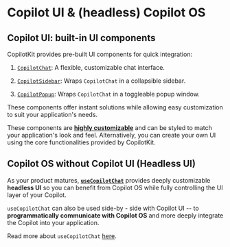 

# Copilot UI & (headless) Copilot OS

## Copilot UI: built-in UI components
CopilotKit provides pre-built UI components for quick integration:

1. [`CopilotChat`](/components/CopilotChat): A flexible, customizable chat interface.

2. [`CopilotSidebar`](/components/CopilotSidebar): Wraps `CopilotChat` in a collapsible sidebar.

3. [`CopilotPopup`](/components/CopilotPopup): Wraps `CopilotChat` in a toggleable popup window.

These components offer instant solutions while allowing easy customization to suit your application's needs.

These components are **[highly customizable](/concepts/customize-look-and-feel)** and can be styled to match your application's look and feel. Alternatively, you can create your own UI using the core functionalities provided by CopilotKit.

## Copilot OS without Copilot UI (Headless UI)
As your product matures, **[`useCopilotChat`](/reference/hooks/useCopilotChat)** provides deeply customizable **headless UI** so you can benefit from Copilot OS while fully controlling the UI layer of your Copilot.

`useCopilotChat` can also be used side-by - side with Copilot UI -- to **programmatically communicate with Copilot OS** and more deeply integrate the Copilot into your application.

<UseCopilotChatShortSnippet />


Read more about `useCopilotChat` [here](/reference/hooks/useCopilotChat).


